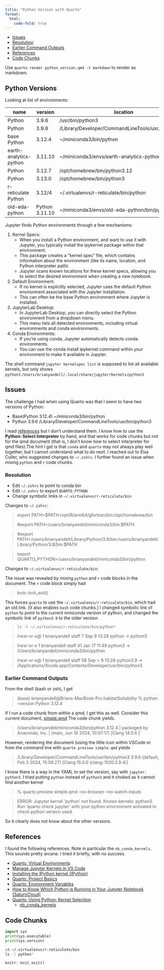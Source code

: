 ```yaml
---
title: "Python Version with Quarto"
format:
  html:
    code-fold: true
---
```


- [Issues](#issues)
- [Resolution](#resolution)
- [Earlier Command Outputs](#earlier-command-outputs)
- [References](#references)
- [Code Chunks](#code-chunks)

Use `quarto render python_version.qmd -t markdown`
to render as markdown.

## Python Versions

Looking at list of environments:

| name | version | location | label |
|------|---------|----------|-------|
| Python | 3.9.6 | /usr/bin/python3 |
| Python | 3.9.6 | /Library/Developer/CommandLineTools/usr/bin/python3 | recommended
| base Python | 3.12.4 | ~/miniconda3/bin/python | conda env
| earth-analytics-python | 3.11.10 | ~/miniconda3/envs/earth-analytics-python/bin/python
| Python | 3.12.7 | /opt/homebrew/bin/python3.12 | global env
| Python | 3.13.0 | /opt/homebrew/bin/python3
| r-reticulate Python | 3.12/4 | ~/.virtualenvs/r-reticulate/bin/python
| old-eda-python | Python 3.11.10 | ~/miniconda3/envs/old-eda-python/bin/python | virtual env

Jupyter finds Python environments through a few mechanisms:

1. Kernel Specs:
    - When you install a Python environment, and want to use it with Jupyter, you typically install the ipykernel package within that environment.
    - This package creates a "kernel spec" file, which contains information about the environment (like its name, location, and Python interpreter path).
    - Jupyter scans known locations for these kernel specs, allowing you to select the desired environment when creating a new notebook.
2. Default Environment:
    - If no kernel is explicitly selected, Jupyter uses the default Python environment associated with the Jupyter installation.
    - This can often be the base Python environment where Jupyter is installed.
3. JupyterLab Desktop:
    - In JupyterLab Desktop, you can directly select the Python environment from a dropdown menu.
    - This menu lists all detected environments, including virtual environments and conda environments.
4. Conda Environments:
    - If you're using conda, Jupyter automatically detects conda environments.
    - You can use the conda install ipykernel command within your environment to make it available in Jupyter.

The shell command `jupyter kernelspec list`
is supposed to list all available kernels, but only shows\
`python3` `/Users/brianyandell/.local/share/jupyter/kernels/python3`

## Issues
 
The challenge I had when using Quarto was that I seem to have two versions of Python:

- Base(Python 3.12.4) ~/miniconda3/bin/python
- Python 3.9.6 /Library/Developer/CommandLineTools/usr/bin/python3
 
I read 
[references](#references)
but I don’t understand them. I know how to use the 
**Python: Select Interpreter**
by hand, and that works for code chunks but not for the qmd document
(that is, I don’t know how to select interpreter for qmd files).The hint I get is that `conda` and `quarto` may not always play
well together, but I cannot understand what to do next.
I reached out to Elsa Culler, who suggested changes to `~/.zshrc`.
I further found an issue when mixing `python` and `r` code chunks.
 
### Resolution

- Edit `~/.zshrc` to point to conda bin
- Edit `~/.zshrc` to export `QUARTO_PYTHON`
- Change symbolic links in `~/.virtualenvs/r-reticulate/bin`

Changes to `~/.zshrc`:

> export PATH=$PATH:/opt/R/arm64/gfortran/bin:/opt/homebrew/bin\

> #export PATH=/users/brianyandell/miniconda3/bin:$PATH\

> #export PATH=/users/brianyandell/Library/Python/3.9/bin:/users/brianyandell/Library/Python/3.8/bin:$PATH\

> export QUARTO_PYTHON=/users/brianyandell/miniconda3/bin/python

Changes to `~/.virtualenvs/r-reticulate/bin`:

The issue was revealed by mixing `python` and `r` code blocks
in the document. The `r` code block simply had

> knitr::knit_exit()

This forces `quarto` to use the `~/.virtualenvs/r-reticulate/bin`, which had an old link.
[It also enables `bash` code chunks.]
I changed symbolic link of `python`
to point to the current miniconda version of python, and changed the symbolic link of `python3.9` to the older version

> `ls -l ~/.virtualenvs/r-reticulate/bin/python*`

> lrwxr-xr-x@ 1 brianyandell  staff     7 Sep  9 13:28 python -> python3

> lrwxr-xr-x  1 brianyandell  staff    41 Jan 17 11:49 python3 -> /Users/brianyandell/miniconda3/bin/python

> lrwxr-xr-x@ 1 brianyandell  staff    58 Sep  > 9 13:28 python3.9 -> /Applications/Xcode.app/Contents/Developer/usr/bin/python3

### Earlier Command Outputs

From the shell (bash or zsh), I get
 
> (base) brianyandell@Brians-MacBook-Pro habitatSuitability % python --version
> Python 3.12.4

If I run a code chunk from within a qmd, I get this as well. Consider this current document,
[simple.qmd](https://github.com/byandell-envsys/habitatSuitability/blob/main/simple.qmd) 
The code chunk yields.
 
> /Users/brianyandell/miniconda3/bin/python
> 3.12.4 | packaged by Anaconda, Inc. | (main, Jun 18 2024, 10:07:17) [Clang 14.0.6 ]`
 
However, rendering the document (using the little icon within VSCode or from the command line with `quarto preview simple.qmd` yields
 
> /Library/Developer/CommandLineTools/usr/bin/python3
> 3.9.6 (default, Feb  3 2024, 15:58:27)
[Clang 15.0.0 (clang-1500.3.9.4)]
 
I know there is a way in the YAML to set the version, say with `jupyter: python3`.
I tried putting `python` instead of `python3` and it choked as it cannot find another kernel
 
> % quarto preview simple.qmd --no-browser --no-watch-inputs\

> ERROR: Jupyter kernel 'python' not found. Known kernels: python3. Run 'quarto check jupyter' with your python environment activated to check python version used.
 
So it clearly does not know about the other versions.
 
## References

I found the following references.
Note in particular the `nb_conda_kernels`.
This sounds pretty arcane.
I tried it briefly, with no success.

- [Quarto: Virtual Environments](https://quarto.org/docs/projects/virtual-environments.html)
- [Manage Jupyter Kernels in VS Code](https://code.visualstudio.com/docs/datascience/jupyter-kernel-management)
- [Installing the IPython kernel (IPython)](https://ipython.readthedocs.io/en/stable/install/kernel_install.html#kernels-for-different-environments)
- [Quarto: Project Basics](https://quarto.org/docs/projects/quarto-projects.html)
- [Quarto: Environment Variables](https://quarto.org/docs/projects/environment.html)
- [How to Know Which Python is Running in Your Jupyter Notebook (SaturnCloud)](https://saturncloud.io/blog/how-to-know-which-python-is-running-in-your-jupyter-notebook/)
- [Quarto: Using Python: Kernel Selection](https://quarto.org/docs/computations/python.html#kernel-selection)
  - [nb_conda_kernels](https://github.com/anaconda/nb_conda_kernels#use-with-nbconvert-voila-papermill)

## Code Chunks

```python
import sys
print(sys.executable)
print(sys.version)
```

```bash
cd ~/.virtualenvs/r-reticulate/bin
ls -l python*
```

```r
knitr::knit_exit()
```
